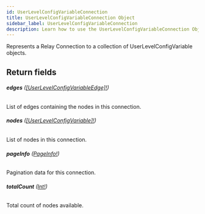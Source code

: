 ```yaml
---
id: UserLevelConfigVariableConnection
title: UserLevelConfigVariableConnection Object
sidebar_label: UserLevelConfigVariableConnection
description: Learn how to use the UserLevelConfigVariableConnection Object for Builder's API.
---
```


Represents a Relay Connection to a collection of UserLevelConfigVariable objects.

## Return fields

###### <b>edges</b> ([[UserLevelConfigVariableEdge]!](/self-managed/composer/builder/api/schema/object/UserLevelConfigVariableEdge.mdx))

List of edges containing the nodes in this connection.

###### <b>nodes</b> ([[UserLevelConfigVariable]!](/self-managed/composer/builder/api/schema/object/UserLevelConfigVariable.mdx))

List of nodes in this connection.

###### <b>pageInfo</b> ([PageInfo!](/self-managed/composer/builder/api/schema/object/PageInfo.mdx))

Pagination data for this connection.

###### <b>totalCount</b> ([Int!](/self-managed/composer/builder/api/schema/scalar/Int.mdx))

Total count of nodes available.
